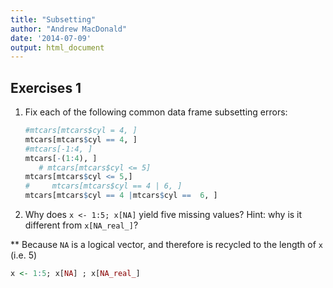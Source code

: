 ```yaml
---
title: "Subsetting"
author: "Andrew MacDonald"
date: '2014-07-09'
output: html_document
---
```


## Exercises 1

1.  Fix each of the following common data frame subsetting errors:

    ```r
    #mtcars[mtcars$cyl = 4, ]
    mtcars[mtcars$cyl == 4, ]
    #mtcars[-1:4, ]
    mtcars[-(1:4), ]
   # mtcars[mtcars$cyl <= 5]
    mtcars[mtcars$cyl <= 5,]
#     mtcars[mtcars$cyl == 4 | 6, ]
    mtcars[mtcars$cyl == 4 |mtcars$cyl ==  6, ]
    ```

1.  Why does `x <- 1:5; x[NA]` yield five missing values? Hint: why is 
    it different from `x[NA_real_]`?
    
** Because `NA` is a logical vector, and therefore is recycled to the length of `x` (i.e. 5)
```r
x <- 1:5; x[NA] ; x[NA_real_]
```

